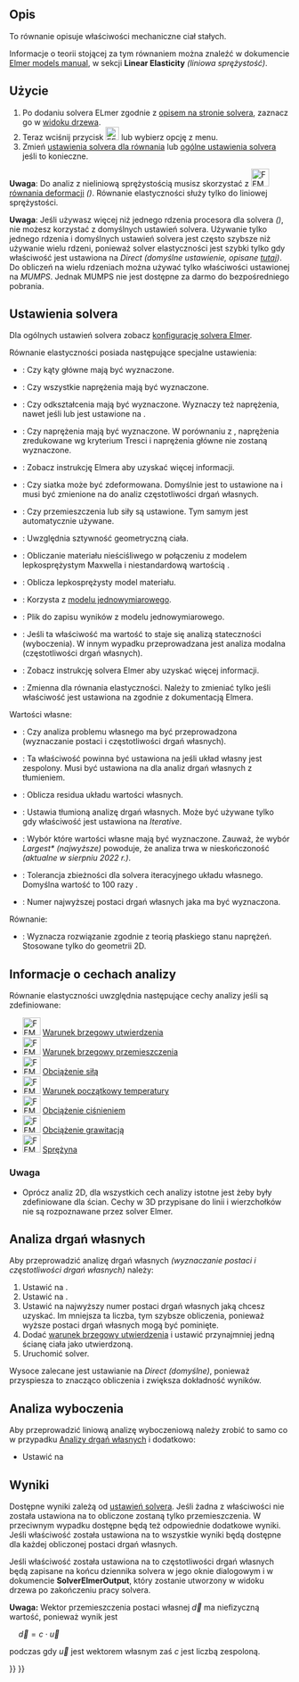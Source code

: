 <languages/>

{{Docnav
|[[FEM_SolverZ88/pl|Solver Z88]]
|[[FEM_EquationDeformation/pl|Równanie deformacji]]
|[[FEM_Workbench/pl|środowisko pracy MES]]
|IconL=FEM_SolverZ88.svg
|IconR=FEM_EquationDeformation.svg
|IconC=Workbench_FEM.svg
}}

{{GuiCommand/pl
|Name=FEM EquationElasticity
|Name/pl=MES: Równanie elastyczności
|MenuLocation=Rozwiąż → Równania mechaniczne → Równanie elastyczności
|Workbenches=[[FEM_Workbench/pl|MES]]
|Version=0.17
|SeeAlso=[[FEM_EquationDeformation/pl|Równanie deformacji]], [[FEM_tutorial/pl|Poradnik MES]]
}}

<span id="Description"></span>
==Opis==

To równanie opisuje właściwości mechaniczne ciał stałych.

Informacje o teorii stojącej za tym równaniem można znaleźć w dokumencie [http://www.elmerfem.org/blog/documentation/ Elmer models manual], w sekcji '''Linear Elasticity''' ''(liniowa sprężystość)''.

<span id="Usage"></span>
==Użycie==

# Po dodaniu solvera ELmer zgodnie z [[FEM_SolverElmer/pl#Równania|opisem na stronie solvera]], zaznacz go w [[Tree_view/pl|widoku drzewa]].
# Teraz wciśnij przycisk [[Image:FEM_EquationElasticity.svg|24px]] lub wybierz opcję {{MenuCommand|Rozwiąż → Równania mechaniczne → Równanie elastyczności}} z menu.
# Zmień [[#Ustawienia_solvera|ustawienia solvera dla równania]] lub [[FEM_SolverElmer_SolverSettings/pl|ogólne ustawienia solvera]] jeśli to konieczne.

'''Uwaga''': Do analiz z nieliniową sprężystością musisz skorzystać z [[Image:FEM_EquationDeformation.svg|32px]] [[FEM_EquationDeformation/pl|równania deformacji]]  ''({{Version/pl|0.21}})''. Równanie elastyczności służy tylko do liniowej sprężystości.

'''Uwaga''': Jeśli używasz więcej niż jednego rdzenia procesora dla solvera ''({{Version/pl|0.21}})'', nie możesz korzystać z domyślnych ustawień solvera. Używanie tylko jednego rdzenia i domyślnych ustawień solvera jest często szybsze niż używanie wielu rdzeni, ponieważ solver elastyczności jest szybki tylko gdy właściwość {{PropertyData|Linear Solver Type}} jest ustawiona na ''Direct'' ''(domyślne ustawienie, opisane [[FEM_SolverElmer_SolverSettings/pl#Układ_liniowy|tutaj]])''. Do obliczeń na wielu rdzeniach można używać tylko właściwości {{PropertyData|Linear Direct Method}} ustawionej na ''MUMPS''. Jednak MUMPS nie jest dostępne za darmo do bezpośredniego pobrania.

<span id="Solver_Settings"></span>
==Ustawienia solvera==

Dla ogólnych ustawień solvera zobacz [[FEM_SolverElmer_SolverSettings/pl|konfigurację solvera Elmer]].

Równanie elastyczności posiada następujące specjalne ustawienia:
* {{PropertyData|Calculate Pangle}}: Czy kąty główne mają być wyznaczone.
* {{PropertyData|Calculate Principal}}: Czy wszystkie naprężenia mają być wyznaczone.
* {{PropertyData|Calculate Strains}}: Czy odkształcenia mają być wyznaczone. Wyznaczy też naprężenia, nawet jeśli {{PropertyData|Calculate Principal}} lub {{PropertyData|Calculate Stresses}} jest ustawione na {{false/pl}}.
* {{PropertyData|Calculate Stresses}}: Czy naprężenia mają być wyznaczone. W porównaniu z {{PropertyData|Calculate Principal}}, naprężenia zredukowane wg kryterium Tresci i naprężenia główne nie zostaną wyznaczone.
* {{PropertyData|Constant Bulk System}}: Zobacz instrukcję Elmera aby uzyskać więcej informacji.
* {{PropertyData|Displace Mesh}}: Czy siatka może być zdeformowana. Domyślnie jest to ustawione na {{true/pl}} i musi być zmienione na {{false/pl}} do analiz częstotliwości drgań własnych.
* {{PropertyData|Fix Displacement}}: Czy przemieszczenia lub siły są ustawione. Tym samym {{PropertyData|Model Lumping}} jest automatycznie używane.
* {{PropertyData|Geometric Stiffness}}: Uwzględnia sztywność geometryczną ciała.
* {{PropertyData|Incompressible}}: Obliczanie materiału nieściśliwego w połączeniu z modelem lepkosprężystym Maxwella i niestandardową wartością {{PropertyData|Variable}}.
* {{PropertyData|Maxwell Material}}: Oblicza lepkosprężysty model materiału.
* {{PropertyData|Model Lumping}}: Korzysta z [https://en.wikipedia.org/wiki/Lumped-element_model modelu jednowymiarowego].
* {{PropertyData|Model Lumping Filename}}: Plik do zapisu wyników z modelu jednowymiarowego.
* {{PropertyData|Stability Analysis}}: Jeśli ta właściwość ma wartość {{true/pl}} to {{PropertyData|Eigen Analysis}} staje się analizą stateczności (wyboczenia). W innym wypadku przeprowadzana jest analiza modalna (częstotliwości drgań własnych).
* {{PropertyData|Update Transient System}}: Zobacz instrukcję solvera Elmer aby uzyskać więcej informacji.
* {{PropertyData|Variable}}: Zmienna dla równania elastyczności. Należy to zmieniać tylko jeśli właściwość {{PropertyData|Incompressible}} jest ustawiona na {{true/pl}} zgodnie z dokumentacją Elmera.

Wartości własne:
* {{PropertyData|Eigen Analysis}}: Czy analiza problemu własnego ma być przeprowadzona (wyznaczanie postaci i częstotliwości drgań własnych).
* {{PropertyData|Eigen System Complex}}: Ta właściwość powinna być ustawiona na {{true/pl}} jeśli układ własny jest zespolony. Musi być ustawiona na {{false/pl}} dla analiz drgań własnych z tłumieniem.
* {{PropertyData|Eigen System Compute Residuals}}: Oblicza residua układu wartości własnych.
* {{PropertyData|Eigen System Damped}}: Ustawia tłumioną analizę drgań własnych. Może być używane tylko gdy właściwość {{PropertyData|[[FEM_SolverElmer_SolverSettings/pl#Układ_liniowy|Linear Solver Type]]}} jest ustawiona na ''Iterative''.
* {{PropertyData|Eigen System Select}}: Wybór które wartości własne mają być wyznaczone. Zauważ, że wybór ''Largest*'' ''(najwyższe)'' powoduje, że analiza trwa w nieskończoność ''(aktualne w sierpniu 2022 r.)''.
* {{PropertyData|Eigen System Tolerance}}: Tolerancja zbieżności dla solvera iteracyjnego układu własnego. Domyślna wartość to 100 razy {{PropertyData|[[FEM_SolverElmer_SolverSettings/pl#Układ_liniowy|Linear Tolerance]]}}.
* {{PropertyData|Eigen System Values}}: Numer najwyższej postaci drgań własnych jaka ma być wyznaczona.

Równanie:
* {{PropertyData|Plane Stress}}: Wyznacza rozwiązanie zgodnie z teorią płaskiego stanu naprężeń. Stosowane tylko do geometrii 2D.

<span id="Analysis_Feature_Information"></span>
==Informacje o cechach analizy==

Równanie elastyczności uwzględnia następujące cechy analizy jeśli są zdefiniowane:

* [[Image:FEM_ConstraintFixed.svg|32px]] [[FEM_ConstraintFixed/pl|Warunek brzegowy utwierdzenia]]
* [[Image:FEM_ConstraintDisplacement.svg|32px]] [[FEM_ConstraintDisplacement/pl|Warunek brzegowy przemieszczenia]]
* [[Image:FEM_ConstraintForce.svg|32px]] [[FEM_ConstraintForce/pl|Obciążenie siłą]]
* [[Image:FEM_ConstraintInitialTemperature.svg|32px]] [[FEM_ConstraintInitialTemperature/pl|Warunek początkowy temperatury]]
* [[Image:FEM_ConstraintPressure.svg|32px]] [[FEM_ConstraintPressure/pl|Obciążenie ciśnieniem]]
* [[Image:FEM_ConstraintSelfWeight.svg|32px]] [[FEM_ConstraintSelfWeight/pl|Obciążenie grawitacją]]
* [[Image:FEM_ConstraintSpring.svg|32px]] [[FEM_ConstraintSpring/pl|Sprężyna]]

<span id="Note"></span>
===Uwaga===

* Oprócz analiz 2D, dla wszystkich cech analizy istotne jest żeby były zdefiniowane dla ścian. Cechy w 3D przypisane do linii i wierzchołków nie są rozpoznawane przez solver Elmer.

<span id="Eigenmode_Analysis"></span>
==Analiza drgań własnych==

Aby przeprowadzić analizę drgań własnych ''(wyznaczanie postaci i częstotliwości drgań własnych)'' należy:
# Ustawić {{PropertyData|Eigen Analysis}} na {{true/pl}}.
# Ustawić {{PropertyData|Displace Mesh}} na {{false/pl}}.
# Ustawić {{PropertyData|Eigen System Values}} na najwyższy numer postaci drgań własnych jaką chcesz uzyskać. Im mniejsza ta liczba, tym szybsze obliczenia, ponieważ wyższe postaci drgań własnych mogą być pominięte.
# Dodać [[FEM_ConstraintFixed/pl|warunek brzegowy utwierdzenia]] i ustawić przynajmniej jedną ścianę ciała jako utwierdzoną.
# Uruchomić solver.

Wysoce zalecane jest ustawianie {{PropertyData|Linear Solver Type}} na ''Direct'' ''(domyślne)'', ponieważ przyspiesza to znacząco obliczenia i zwiększa dokładność wyników.

<span id="Buckling_Analysis"></span>
==Analiza wyboczenia==

Aby przeprowadzić liniową analizę wyboczeniową należy zrobić to samo co w przypadku [[#Analiza_drgań_własnych|Analizy drgań własnych]] i dodatkowo:
* Ustawić {{PropertyData|Stability Analysis}} na {{true/pl}}

<span id="Results"></span>
==Wyniki==

Dostępne wyniki zależą od [[#Ustawienia_solvera|ustawień solvera]]. Jeśli żadna z właściwości {{PropertyData|Calculate *}} nie została ustawiona na {{true/pl}} to obliczone zostaną tylko przemieszczenia. W przeciwnym wypadku dostępne będą też odpowiednie dodatkowe wyniki. Jeśli właściwość {{PropertyData|Eigen Analysis}} została ustawiona na {{true/pl}} to wszystkie wyniki będą dostępne dla każdej obliczonej postaci drgań własnych.

Jeśli właściwość {{PropertyData|Eigen Analysis}} została ustawiona na {{true/pl}} to częstotliwości drgań własnych będą zapisane na końcu dziennika solvera w jego oknie dialogowym i w dokumencie '''SolverElmerOutput''', który zostanie utworzony w widoku drzewa po zakończeniu pracy solvera.

'''Uwaga:''' Wektor przemieszczenia postaci własnej <math>\vec{d}</math> ma niefizyczną wartość, ponieważ wynik jest

<math>\quad
\vec{d} = c\cdot\vec{u}
</math>

podczas gdy <math>\vec{u}</math> jest wektorem własnym zaś <math>c</math> jest liczbą zespoloną.


{{Docnav
|[[FEM_SolverZ88/pl|Solver Z88]]
|[[FEM_EquationDeformation/pl|Równanie deformacji]]
|[[FEM_Workbench/pl|środowisko pracy MES]]
|IconL=FEM_SolverZ88.svg
|IconR=FEM_EquationDeformation.svg
|IconC=Workbench_FEM.svg
}}

{{FEM Tools navi{{#translation:}}}}
{{Userdocnavi{{#translation:}}}}